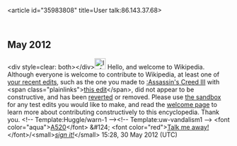 <article id="35983808" title=User talk:86.143.37.68>
	<talkpage id="35983808" title="User talk:86.143.37.68">

== May 2012 ==

&lt;div style=clear: both&gt;&lt;/div&gt;[[File:Information.svg|25px|alt=|link=]] Hello, and welcome to Wikipedia. Although everyone is welcome to contribute to Wikipedia, at least one of [[Special:Contributions/86.143.37.68|your recent edits]], such as the one you made to [[:Assassin's Creed III]] with &lt;span class=&quot;plainlinks&quot;&gt;[http://en.wikipedia.org/wiki/Assassin's_Creed_III?diff=495143640 this edit]&lt;/span&gt;, did not appear to be constructive, and has been [[Help:Reverting|reverted]] or removed. Please use [[Wikipedia:Sandbox|the sandbox]] for any test edits you would like to make, and read the [[Wikipedia:Welcoming committee/Welcome to Wikipedia|welcome page]] to learn more about contributing constructively to this encyclopedia. Thank you. &lt;!-- Template:Huggle/warn-1 --&gt;&lt;!-- Template:uw-vandalism1 --&gt;
&lt;font color=&quot;aqua&quot;&gt;[[User:A520|A520]]&lt;/font&gt; &amp;#124;  &lt;font color=&quot;red&quot;&gt;[[User talk:A520|Talk me away!]]&lt;/font&gt;/&lt;small&gt;''[[User:A520/Guestbook|sign it!]]''&lt;/small&gt; 15:28, 30 May 2012 (UTC)
	</talkpage>
</article>